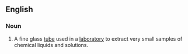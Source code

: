==English==
===Noun===
{{en-noun|sg=[[sampling]] [[straw]]}}

#{{context|analytical chemistry|chemistry}}A fine glass [[tube]] used in a [[laboratory]] to extract very small samples of chemical liquids and solutions.